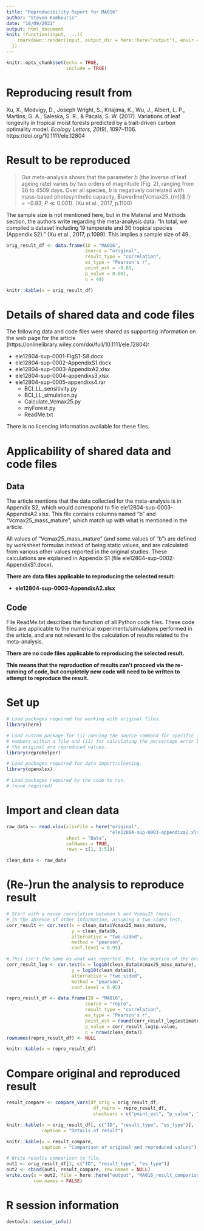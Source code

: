 ```yaml
---
title: "Reproducibility Report for MA016"
author: "Steven Kambouris"
date: "18/09/2021"
output: html_document
knit: (function(input, ...){
    rmarkdown::render(input, output_dir = here::here("output"), envir = globalenv())
  })
---
```


```r
knitr::opts_chunk$set(echo = TRUE,
                      include = TRUE)
```

# Reproducing result from

Xu, X., Medvigy, D., Joseph Wright, S., Kitajima, K., Wu, J., Albert, L. P., Martins, G. A., Saleska, S. R., & Pacala, S. W. (2017). Variations of leaf longevity in tropical moist forests predicted by a trait-driven carbon optimality model. _Ecology Letters_, _20_(9), 1097–1106. https://doi.org/10.1111/ele.12804

# Result to be reproduced

> Our meta-analysis shows that the parameter $b$ (the inverse of leaf ageing rate) varies by two orders of magnitude (Fig. 2), ranging from 36 to 4509 days. Over all species, $b$ is negatively correlated with mass-based photosynthetic capacity,
$\overline{Vcmax25_{m}}$ ($r = -0.83$, $P \ll 0.001$). (Xu et al., 2017, p.1100)

The sample size is not mentioned here, but in the Material and Methods section, the authors write regarding the meta-analysis data: "In total, we compiled a dataset including 19 temperate and 30 tropical species (Appendix S2)." (Xu et al., 2017, p.1099). This implies a sample size of 49.

```r
orig_result_df <- data.frame(ID = "MA016",
                             source = "original",
                             result_type = "correlation",
                             es_type = "Pearson's r",
                             point_est = -0.83,
                             p_value = 0.001,
                             n = 49)

knitr::kable(x = orig_result_df)
```

# Details of shared data and code files

The following data and code files were shared as supporting information on the web page for the article (https://onlinelibrary.wiley.com/doi/full/10.1111/ele.12804):

* ele12804-sup-0001-FigS1-S8.docx
* ele12804-sup-0002-AppendixS1.docx
* ele12804-sup-0003-AppendixA2.xlsx
* ele12804-sup-0004-appendixs3.xlsx
* ele12804-sup-0005-appendixs4.rar
    + BCI_LL_sensitivity.py
    + BCI_LL_simulation.py
    + Calculate_Vcmax25.py
    + myForest.py
    + ReadMe.txt

There is no licencing information available for these files.

# Applicability of shared data and code files

## Data

The article mentions that the data collected for the meta-analysis is in Appendix S2, which would correspond to file ele12804-sup-0003-AppendixA2.xlsx. This file contains columns named "b" and "Vcmax25_mass_mature", which match up with what is mentioned in the article.

All values of "Vcmax25_mass_mature" (and some values of "b") are defined by worksheet formulas instead of being static values, and are calculated from various other values reported in the original studies. These calculations are explained in Appendix S1 (file ele12804-sup-0002-AppendixS1.docx).

**There are data files applicable to reproducing the selected result:**

* **ele12804-sup-0003-AppendixA2.xlsx**

## Code

File ReadMe.txt describes the function of all Python code files. These code files are applicable to the numerical experiments/simulations performed in the article, and are not relevant to the calculation of results related to the meta-analysis.

**There are no code files applicable to reproducing the selected result.**

**This means that the reproduction of results can't proceed via the re-running of code, but completely new code will need to be written to attempt to reproduce the result.**

# Set up

```r
# Load packages required for working with original files.
library(here)

# Load custom package for (i) running the source command for specific line
# numbers within a file and (ii) for calculating the percentage error between
# the original and reproduced values.
library(reprohelper)

# Load packages required for data import/cleaning.
library(openxlsx)

# Load packages required by the code to run.
# (none required)

```

# Import and clean data
```r
raw_data <- read.xlsx(xlsxFile = here("original",
                                      "ele12804-sup-0003-appendixa2.xlsx"),
                      sheet = "Data",
                      colNames = TRUE,
                      rows = c(1, 3:51))

clean_data <- raw_data
```

# (Re-)run the analysis to reproduce result
```r
# Start with a naive correlation between b and Vcmax25 (mass).
# In the absence of other information, assuming a two-sided test.
corr_result <- cor.test(x = clean_data$Vcmax25_mass_mature,
                        y = clean_data$b,
                        alternative = "two.sided",
                        method = "pearson",
                        conf.level = 0.95)

# This isn't the same as what was reported. But, the mention of the orders of magnitude that b varies over, plus the use of the log scale on both axes of Figure 2 in the article (which plots Vcmax25 (mass) by b), indicates that the values should be log-transformed first.
corr_result_log <- cor.test(x = log10(clean_data$Vcmax25_mass_mature),
                        y = log10(clean_data$b),
                        alternative = "two.sided",
                        method = "pearson",
                        conf.level = 0.95)

repro_result_df <- data.frame(ID = "MA016",
                             source = "repro",
                             result_type = "correlation",
                             es_type = "Pearson's r",
                             point_est = round(corr_result_log$estimate, 2),
                             p_value = corr_result_log$p.value,
                             n = nrow(clean_data))
rownames(repro_result_df) <- NULL

knitr::kable(x = repro_result_df)

```

# Compare original and reproduced result
```r

result_compare <- compare_vars(df_orig = orig_result_df,
                                df_repro = repro_result_df,
                                checkvars = c("point_est", "p_value", "n"))

knitr::kable(x = orig_result_df[, c("ID", "result_type", "es_type")],
             caption = "Details of result")

knitr::kable(x = result_compare,
             caption = "Comparison of original and reproduced values")

# Write results comparison to file.
out1 <- orig_result_df[1, c("ID", "result_type", "es_type")]
out2 <- cbind(out1, result_compare, row.names = NULL)
write.csv(x = out2, file = here::here("output", "MA016_result_comparison.csv"),
          row.names = FALSE)

```

# R session information

```r
devtools::session_info()
```
